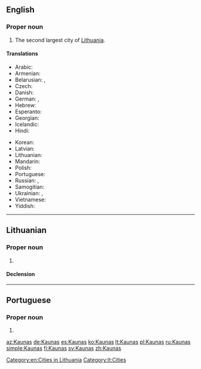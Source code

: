 ==English==
{{wikipedia}}

===Proper noun===
{{en-proper noun}}

# The second largest city of [[Lithuania]].

====Translations====
{{trans-top|city}}
* Arabic: {{t-needed|ar}}
* Armenian: {{t|hy|Կաունաս}}
* Belarusian: {{t|be|Koўнa|n|tr=Kóŭna}}, {{t|be|Каўнас|m|tr=Káŭnas}}
* Czech: {{t|cs|Kaunas|m}}
* Danish: {{t|da|Kaunas}}
* German: {{t+|de|Kauen|n}}, {{t+|de|Kaunas|n}}
* Hebrew: {{t-needed|he}}
* Esperanto: {{t|eo|Kaŭno}}
* Georgian: {{t|ka|კაუნასი|sc=Geor}}
* Icelandic: {{t-needed|is}}
* Hindi: {{t-needed|hi}}
{{trans-mid}}
* Korean: {{t|ko|카우나스|sc=Kore}}
* Latvian: {{t|lv|Kauņa}}
* Lithuanian: {{t+|lt|Kaunas|m}}
* Mandarin: {{t|cmn|考那斯|sc=Hani}}
* Polish: {{t|pl|Kowno|n}}
* Portuguese: {{t|pt|Kaunas|f}}
* Russian: {{t+|ru|Ка́унас|m}}, {{qualifier|obsolete}} {{t|ru|Ко́вно|n}}
* Samogitian: {{t|sgs|Kauns}}
* Ukrainian: {{t|uk|Каунас|m|tr=Káunas}}, {{qualifier|obsolete}} {{t|uk|Ковно|tr=Kóvno}}
* Vietnamese: {{t-needed|vi}}
* Yiddish:  {{t|yi|קאָוונע|sc=Hebr|f}}
{{trans-bottom}}

[[Category:en:Cities in Lithuania]]

----

==Lithuanian==
{{wikipedia|lang=lt}}

===Proper noun===
{{lt-proper noun|m}}

# {{l|en|Kaunas}}

====Declension====
{{lt-proper-noun-m-as|Kaun}}

[[Category:lt:Cities]]

----

==Portuguese==

===Proper noun===
{{pt-proper noun|f}}

# {{place|pt|city|c/Lithuania|t1=Kaunas}}

[[az:Kaunas]]
[[de:Kaunas]]
[[es:Kaunas]]
[[ko:Kaunas]]
[[lt:Kaunas]]
[[pl:Kaunas]]
[[ru:Kaunas]]
[[simple:Kaunas]]
[[fi:Kaunas]]
[[sv:Kaunas]]
[[zh:Kaunas]]